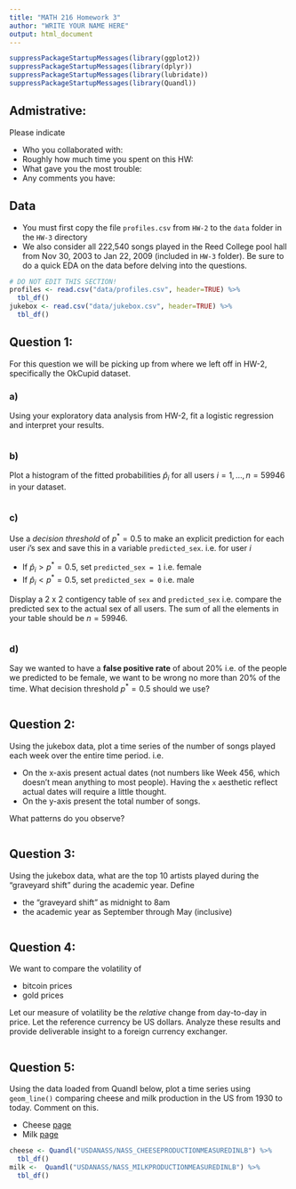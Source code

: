 ```yaml
---
title: "MATH 216 Homework 3"
author: "WRITE YOUR NAME HERE"
output: html_document
---
```


```r
suppressPackageStartupMessages(library(ggplot2))
suppressPackageStartupMessages(library(dplyr))
suppressPackageStartupMessages(library(lubridate))
suppressPackageStartupMessages(library(Quandl))
```


## Admistrative:

Please indicate

* Who you collaborated with:
* Roughly how much time you spent on this HW:
* What gave you the most trouble:
* Any comments you have: 


## Data

* You must first copy the file `profiles.csv` from `HW-2` to the `data` folder
in the `HW-3` directory
* We also consider all 222,540 songs played in the Reed College pool hall from
Nov 30, 2003 to Jan 22, 2009 (included in `HW-3` folder). Be sure to do a quick
EDA on the data before delving into the questions.

```r
# DO NOT EDIT THIS SECTION!
profiles <- read.csv("data/profiles.csv", header=TRUE) %>% 
  tbl_df()
jukebox <- read.csv("data/jukebox.csv", header=TRUE) %>% 
  tbl_df()
```





## Question 1:

For this question we will be picking up from where we left off in HW-2,
specifically the OkCupid dataset.


### a)

Using your exploratory data analysis from HW-2, fit a logistic regression and
interpret your results.

```r

```


### b)

Plot a histogram of the fitted probabilities $\widehat{p}_i$ for all users $i=1,
\ldots, n=59946$ in your dataset.

```r

```


### c)

Use a *decision threshold* of $p^*=0.5$ to make an explicit prediction for each
user $i$'s sex and save this in a variable `predicted_sex`.  i.e. for user $i$

* If $\widehat{p}_i > p^*=0.5$, set `predicted_sex = 1` i.e. female
* If $\widehat{p}_i < p^*=0.5$, set `predicted_sex = 0` i.e. male

Display a 2 x 2 contigency table of `sex` and `predicted_sex` i.e. compare the 
predicted sex to the actual sex of all users. The sum of all the elements in
your table should be $n=59946$.

```r

```


### d)

Say we wanted to have a **false positive rate** of about 20% i.e. of the people
we predicted to be female, we want to be wrong no more than 20% of the time. What
decision threshold $p^*=0.5$ should we use?

```r

```





## Question 2:

Using the jukebox data, plot a time series of the number of songs played each
week over the entire time period. i.e.

* On the x-axis present actual dates (not numbers like Week 456, which doesn't 
mean anything to most people). Having the `x` aesthetic reflect actual dates
will require a little thought.
* On the y-axis present the total number of songs.

What patterns do you observe?

```r

```





## Question 3:

Using the jukebox data, what are the top 10 artists played
during the "graveyard shift" during the academic year. Define

* the "graveyard shift" as midnight to 8am
* the academic year as September through May (inclusive)

```r

```





## Question 4:

We want to compare the volatility of 

* bitcoin prices
* gold prices

Let our measure of volatility be the *relative* change from day-to-day in price.
Let the reference currency be US dollars. Analyze these results and provide 
deliverable insight to a foreign currency exchanger.

```r

```





## Question 5:

Using the data loaded from Quandl below, plot a time series using `geom_line()`
comparing cheese and milk production in the US from 1930 to today. Comment on this.

* Cheese [page](https://www.quandl.com/data/USDANASS/NASS_CHEESEPRODUCTIONMEASUREDINLB-Cheese-Production-Measured-In-Lb)
* Milk [page](https://www.quandl.com/data/USDANASS/NASS_MILKPRODUCTIONMEASUREDINLB-Milk-Production-Measured-In-Lb)

```r
cheese <- Quandl("USDANASS/NASS_CHEESEPRODUCTIONMEASUREDINLB") %>% 
  tbl_df()
milk <-  Quandl("USDANASS/NASS_MILKPRODUCTIONMEASUREDINLB") %>% 
  tbl_df()
```

